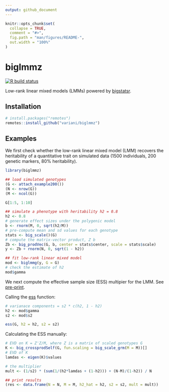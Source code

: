 ```yaml
---
output: github_document
---
```


<!-- README.md is generated from README.Rmd. Please edit that file -->

```r
knitr::opts_chunk$set(
  collapse = TRUE,
  comment = "#>",
  fig.path = "man/figures/README-",
  out.width = "100%"
)
```

# biglmmz

<!-- badges: start -->
[![R build status](https://github.com/privefl/biglmmz/workflows/R-CMD-check/badge.svg)](https://github.com/privefl/biglmmz/actions)
<!-- badges: end -->

Low-rank linear mixed models (LMMs) powered by [bigstatsr](https://github.com/privefl/bigstatsr).

## Installation

``` r
# install.packages("remotes")
remotes::install_github("variani/biglmmz")
```

## Examples

We first check whether the low-rank linear mixed model (LMM)
recovers the heritability of a quantitative trait on simulated data
(1500 individuals, 200 genetic markers, 80% heritability).

```r
library(biglmmz)

## load simulated genotypes
(G <- attach_example200())
(N <- nrow(G))
(M <- ncol(G))

G[1:5, 1:10]

## simulate a phenotype with heritability h2 = 0.8 
h2 <- 0.8
# generate effect sizes under the polygenic model
b <- rnorm(M, 0, sqrt(h2/M))
# pre-compute mean and sd values for each genotype
stats <- big_scale()(G) 
# compute the matrix-vector product, Z b
Zb <- big_prodVec(G, b, center = stats$center, scale = stats$scale)
y <- Zb + rnorm(N, 0, sqrt(1 - h2))

## fit low-rank linear mixed model
mod <- biglmmg(y, G = G)
# check the estimate of h2
mod$gamma 
```

We next compute the effective sample size (ESS) multipier
for the LMM.
See [pre-print](https://www.biorxiv.org/content/10.1101/2019.12.15.877217v2.full).

Calling the [ess](https://variani.github.io/biglmmz/reference/ess.html) function:

```r
# varianace components = s2 * c(h2, 1 - h2)
h2 <- mod$gamma
s2 <- mod$s2

ess(G, h2 = h2, s2 = s2)
```

Calculating the ESS manually:

```r
# EVD on K = Z'Z/M, where Z is a matrix of scaled genotypes G
K <- big_crossprodSelf(G, fun.scaling = big_scale_grm(M = M))[]
# EVD of K
lamdas <- eigen(K)$values

# the multiplier
mult <- (1/s2) * (sum(1/(h2*lamdas + (1-h2))) + (N-M)/(1-h2)) / N

## print results
(res <- data.frame(N = N, M = M, h2_hat = h2, s2 = s2, mult = mult))
``` 

